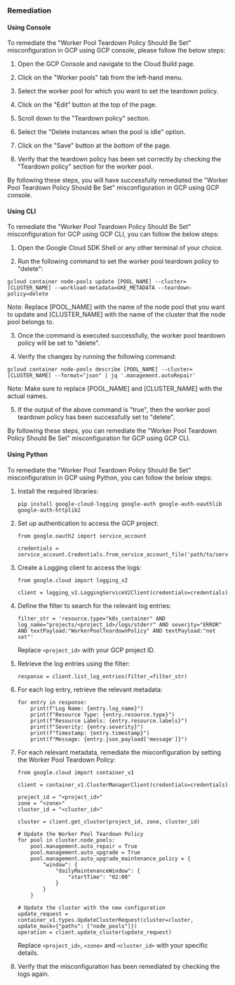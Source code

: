 ### Remediation

#### Using Console

To remediate the "Worker Pool Teardown Policy Should Be Set" misconfiguration in GCP using GCP console, please follow the below steps:

1. Open the GCP Console and navigate to the Cloud Build page.

2. Click on the "Worker pools" tab from the left-hand menu.

3. Select the worker pool for which you want to set the teardown policy.

4. Click on the "Edit" button at the top of the page.

5. Scroll down to the "Teardown policy" section.

6. Select the "Delete instances when the pool is idle" option.

7. Click on the "Save" button at the bottom of the page.

8. Verify that the teardown policy has been set correctly by checking the "Teardown policy" section for the worker pool.

By following these steps, you will have successfully remediated the "Worker Pool Teardown Policy Should Be Set" misconfiguration in GCP using GCP console.

#### Using CLI

To remediate the "Worker Pool Teardown Policy Should Be Set" misconfiguration for GCP using GCP CLI, you can follow the below steps:

1. Open the Google Cloud SDK Shell or any other terminal of your choice.

2. Run the following command to set the worker pool teardown policy to "delete":

```
gcloud container node-pools update [POOL_NAME] --cluster=[CLUSTER_NAME] --workload-metadata=GKE_METADATA --teardown-policy=delete
```

Note: Replace [POOL_NAME] with the name of the node pool that you want to update and [CLUSTER_NAME] with the name of the cluster that the node pool belongs to.

3. Once the command is executed successfully, the worker pool teardown policy will be set to "delete".

4. Verify the changes by running the following command:

```
gcloud container node-pools describe [POOL_NAME] --cluster=[CLUSTER_NAME] --format="json" | jq '.management.autoRepair' 
```

Note: Make sure to replace [POOL_NAME] and [CLUSTER_NAME] with the actual names.

5. If the output of the above command is "true", then the worker pool teardown policy has been successfully set to "delete".

By following these steps, you can remediate the "Worker Pool Teardown Policy Should Be Set" misconfiguration for GCP using GCP CLI.

#### Using Python

To remediate the "Worker Pool Teardown Policy Should Be Set" misconfiguration in GCP using Python, you can follow the below steps:

1. Install the required libraries: 

   ```
   pip install google-cloud-logging google-auth google-auth-oauthlib google-auth-httplib2
   ```
   
2. Set up authentication to access the GCP project: 

   ```
   from google.oauth2 import service_account

   credentials = service_account.Credentials.from_service_account_file('path/to/service_account.json')
   ```

3. Create a Logging client to access the logs: 

   ```
   from google.cloud import logging_v2

   client = logging_v2.LoggingServiceV2Client(credentials=credentials)
   ```

4. Define the filter to search for the relevant log entries: 

   ```
   filter_str = 'resource.type="k8s_container" AND log_name="projects/<project_id>/logs/stderr" AND severity="ERROR" AND textPayload:"WorkerPoolTeardownPolicy" AND textPayload:"not set"'
   ```

   Replace `<project_id>` with your GCP project ID.

5. Retrieve the log entries using the filter: 

   ```
   response = client.list_log_entries(filter_=filter_str)
   ```

6. For each log entry, retrieve the relevant metadata: 

   ```
   for entry in response:
       print(f"Log Name: {entry.log_name}")
       print(f"Resource Type: {entry.resource.type}")
       print(f"Resource Labels: {entry.resource.labels}")
       print(f"Severity: {entry.severity}")
       print(f"Timestamp: {entry.timestamp}")
       print(f"Message: {entry.json_payload['message']}")
   ```

7. For each relevant metadata, remediate the misconfiguration by setting the Worker Pool Teardown Policy: 

   ```
   from google.cloud import container_v1

   client = container_v1.ClusterManagerClient(credentials=credentials)

   project_id = "<project_id>"
   zone = "<zone>"
   cluster_id = "<cluster_id>"

   cluster = client.get_cluster(project_id, zone, cluster_id)

   # Update the Worker Pool Teardown Policy
   for pool in cluster.node_pools:
       pool.management.auto_repair = True
       pool.management.auto_upgrade = True
       pool.management.auto_upgrade_maintenance_policy = {
           "window": {
               "dailyMaintenanceWindow": {
                   "startTime": "02:00"
               }
           }
       }

   # Update the cluster with the new configuration
   update_request = container_v1.types.UpdateClusterRequest(cluster=cluster, update_mask={"paths": ["node_pools"]})
   operation = client.update_cluster(update_request)
   ```

   Replace `<project_id>`, `<zone>` and `<cluster_id>` with your specific details.

8. Verify that the misconfiguration has been remediated by checking the logs again.


